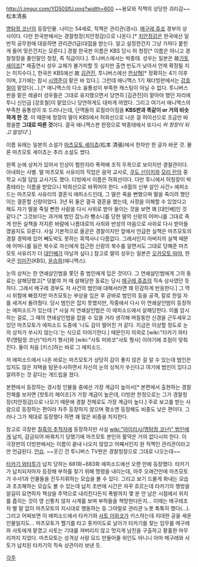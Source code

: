 http://i.imgur.com/YD50SfU.png?width=600
~~용모와 직책의 상당한 괴리감~~
松本清長

[[명탐정 코난]]의 등장인물. 나이는 54세로, 직책은 관리관(경시). [[메구레 쥬죠]] 경부의 상사이다. 다만 한국판에서는 경찰청장(치안정감)으로 나온다.[* [[치안정감]]은 한국에선 일반직 공무원에 대응하면 관리관(1급)대접을 받는다. 알고 설정한건지 그냥 가져다 붙힌게 들어 맞은건지는 모른다.] 경찰 한국판 이름은 KBS 당시 허 청장[* 이름은 아니고 경찰청장을 줄인말인 청장, 즉 직급이다.]. 투니버스에서는 박종태. 
성우는 일본은 故[[가토 세이조]][* 재출연시 성우 교체가 불가피할 듯 싶지만 출연 빈도가 낮아서 언제 확정될 지는 미지수다.], 한국은 KBS에선 故 [[김관진]], 투니버스에선 [[한상혁]][* 정확히는 4기 이후이며, 2기에는 잠시 [[시영준]]이 맡은 바 있다.]. 그런데 애니맥스 1기 재더빙판에서는 [[강호철]]이 맡았다(...).[* 애니맥스의 다소 융통성이 부족한 캐스팅이 아닐 수 없다. 투니버스판을 맡은 레귤러 성우들은 그대로 유지했으면서 당연히 [김관진]이 맡아야 했던 자리에 투니 신인급 [강호철]이 맡았으니 당연하게도 대차게 까였다. 그리고 여기서 애니맥스의 부족한 융통성이 또 드러나는데, 단역들의 로컬라이징을 '''KBS판과 똑같이 or 거의 비슷하게 한 것'''. 이 때문에  청장의 딸이 KBS에서 허희선으로 나온 걸 허이선으로 조금만 바꿨을뿐 '''그대로 따른 것'''이다. 결국 애니맥스판 한정으로 박종태에서 또다시 ''허 청장이 되고 말았다'''.]
 
이름 유래는 일본의 소설가 [[마츠모토 세이쵸]](松本 清張)에서 한자만 한 글자 바꾼 것. 물론 마츠모토 세이쵸는 추리 소설도 썼다.

왼쪽 눈에 상처가 있어서 인상이 험한지라 폭력배 조직 두목으로 보이지만 경찰관이다. 아내와는 사별. 딸 마츠모토 사유리의 직업은 음악 교사로, [[쿠도 신이치]]와 [[모리 란]]의 중학교 시절 담임 교사기도 했다. 더빙에서 이름은 허희선이다. 다만 투니에서 허청장이 박종태라는 이름을 받았으니 박희선으로 바뀌어야 한다.
<6월의 신부 살인 사건> 에피소드는 마츠모토 사유리의 결혼식 에피소드인데, 그 딸은 죽을 뻔했으며 딸을 죽이려 했던 이는 결혼할 신랑이었다. 3년 뒤 둘은 결국 결혼을 했는데, 사정을 이해할 수 있었다고 해도 자기 딸을 죽일 뻔한 사람을 다시 사위로 받아 들이는 것을 보면 꽤 [대인배]인 것 같다.[* 그것보다는 과거에 범인 잡느라 뺑소니를 당한 딸의 신랑의 어머니를 그대로 죽게 만든 실책을 저지른 바람에 나름대로의 사죄와 반성의 마음으로 사위로 다시 받아들였을지도 모른다. 사실 기본적으로 올곧은 경찰이지만 앞에서 언급한 실책은 마츠모토의 경찰 경력에 있어 빼도박도 못하는 흑역사나 다름없다. 그래서인지 아버지의 실책 때문에 어머니를 잃은 복수로 자신에게 접근한 신랑의 복수를 알면서도 그대로 당해준 마츠모토 사유리가 더 [[대인배]]가 아닐까 싶다.] 참고로 딸의 성우는 일본은 [[오카모토 마야]], 한국은 [[임미진]](KBS), [[윤승희]](애니맥스).

눈의 상처는 한 연쇄살인범을 쫓던 중 범인에게 입은 것이다. 그 연쇄살인범에게 그의 동료는 살해당했고[* 덧붙여 저 때 살해당한 동료는 당시 [[메구레 쥬죠]]의 직속 상사였던 듯하다. 그래서 메구레 경부도 저 사건의 범인에 대해서라면 꽤 민감하게 반응한다.] 그 역시 위험에 빠졌지만 마츠모토는 부상을 입은 후 곧바로 범인의 등을 공격, 칼로 한일 자를 새겨서 돌려줬다. 당시 범인은 잡지 못했지만, 작중에서 다시 이 연쇄살인범이 등장하는 에피소드가 있는데 [* 사실 저 연쇄살인범은 이 에피소드에서 살해당한다. 이를 암시하는 걸로, 그 때의 연쇄살인범을 잡을 수 있을 거라 생각해 며칠동안 신경을 곤두세우고 있던 마츠모토가 에피소드 도중에 '나도 감이 떨어진 거 같다. 지금은 이상할 정도로 눈의 상처가 쑤시지 않는다.'는 식으로 이야기한다.] 때문인지 의외로 [wiki:"타카기 와타루(명탐정 코난)"타카기 형사]와 [wiki:"사토 미와코"사토 형사] 이야기에 초점이 맞춰진다. 둘이 처음 [키스]하는 바로 그 에피소드.

저 에피소드에서 나온 바로는 마츠모토가 상당히 감이 좋지 않은 걸 알 수 있는데 범인은 있지도 않은 저택을 탐문수사하면서 자신의 눈의 상처가 쑤신다고 여기에 범인이 있다고 알려주는 것 같다는 개드립을 쳤다.

본편에서 등장하는 경시청 인물들 중에선 가장 계급이 높아서[* 본편에서 출현하는 경찰 전체를 보자면 [핫토리 헤이조]가 가장 계급이 높은데, 더빙판 한정으로는 그가 경찰청장(치안정감)으로 나오기 때문에 경찰 전체로도 가장 계급이 높다.] 주로 보고를 받는 사람으로 등장하는 편이라 자주 등장하지 않으며 평소엔 등장해도 비중도 낮은 편이다. 그러나 그가 제대로 등장했다 하면 꽤 많은 비중을 차지한다.

참고로 극장판 [[칠흑의 추적자]]에 등장하지만 사실 [[wiki:"아이리시(명탐정 코난)" 범인]]에게 납치, 감금되어 바꿔치기 당했기에 마츠모토 본인의 활약은 거의 없다시피 한다. 이 극장판의 더빙판에서는 이름이 끝내 나오지 않았고 어째서인지 원 직책인 관리관이라고만 언급된다. [[안습]]. ~~웃긴 건 투니버스 TV판은 경찰청장으로 그대로 나오는데~~

[[타카기 와타루(명탐정 코난)|타카기 와타루]]가 납치 당하는 681화~683화 에피소드에선 오랜 만에 등장했다. 타카기가 납치되자마자 등장해 부하를 찾기 위해 명령을 내리는데, 아주 오래간만에 마츠모토가 수사1과 인물들을 진두지휘하는 모습을 볼 수 있다. 그리고 보기 드물게 화내는 모습과 초조해하는 모습도 볼 수 있는데 납치 초반에 시간은 자꾸 흐르는데 타카기의 행방을 알길이 묘연하자 책상을 주먹으로 내리친다든지 폭발까지 몇 분 안 남은 시점에서 위치를 좁히는 것이 영 신통치 않자 시계를 보며 부하들을 책망한다든지... 이때는 메구레조차 별 말 없이 마츠모토의 지시대로 행동하는 등 그야말로 관리관 노릇 톡톡히 했다(...). 그리고 어찌보면 이 에피소드에서 타카기와 [[사토 미와코]]가 키스하는데 지대한 공을 세운 인물일지도... 마츠모토가 헬기를 타고 홋카이도로 날아가 타카기를 찾는 임무를 메구레와 사토에게 맡겼고 사토는 기대를 져버리지 않고 멋지게 남친을 구출하고 황홀한 마무리까지 지었다. 마츠모토는 성격상 사랑 모드 만들어줄 위인도 아니니 아마 메구레와 사토가 납치된 타카기의 직속 상관이라 보낸 듯.

[[각주]]
